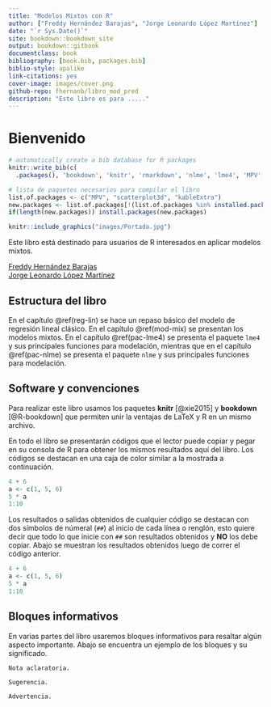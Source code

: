 ```yaml
--- 
title: "Modelos Mixtos con R"
author: ["Freddy Hernández Barajas", "Jorge Leonardo López Martínez"]
date: "`r Sys.Date()`"
site: bookdown::bookdown_site
output: bookdown::gitbook
documentclass: book
bibliography: [book.bib, packages.bib]
biblio-style: apalike
link-citations: yes
cover-image: images/cover.png
github-repo: fhernanb/libro_mod_pred
description: "Este libro es para ....."
---
```


# Bienvenido {-}

```r
# automatically create a bib database for R packages
knitr::write_bib(c(
  .packages(), 'bookdown', 'knitr', 'rmarkdown', 'nlme', 'lme4', 'MPV', 'scatterplot3d', 'plotly', 'packages.bib', 'MASS', 'brms', 'MCMCglmm', 'glmmADMB'))
```

```r
# lista de paquetes necesarios para compilar el libro
list.of.packages <- c("MPV", "scatterplot3d", "kableExtra")
new.packages <- list.of.packages[!(list.of.packages %in% installed.packages()[,"Package"])]
if(length(new.packages)) install.packages(new.packages)
```


```r
knitr::include_graphics("images/Portada.jpg")
```

Este libro está destinado para usuarios de R interesados en aplicar modelos mixtos.

[Freddy Hernández Barajas](https://fhernanb.github.io/)  
[Jorge Leonardo López Martínez](https://leo4luffy.github.io/)

## Estructura del libro {-}

En el capítulo \@ref(reg-lin) se hace un repaso básico del modelo de regresión lineal clásico. En el capítulo \@ref(mod-mix) se presentan los modelos mixtos. En el capítulo \@ref(pac-lme4) se presenta el paquete `lme4` y sus principales funciones para modelación, mientras que en el capítulo \@ref(pac-nlme) se presenta el paquete `nlme` y sus principales funciones para modelación.



## Software y convenciones {-}

Para realizar este libro usamos los paquetes **knitr**\index{knitr} [@xie2015] y **bookdown**\index{bookdown} [@R-bookdown] que permiten unir la ventajas de LaTeX y R en un mismo archivo.

En todo el libro se presentarán códigos que el lector puede copiar y pegar en su consola de R para obtener los mismos resultados aquí del libro. Los códigos se destacan en una caja de color similar a la mostrada a continuación.

```r
4 + 6
a <- c(1, 5, 6)
5 * a
1:10
```

Los resultados o salidas obtenidos de cualquier código se destacan con dos símbolos de númeral (`##`) al inicio de cada línea o renglón, esto quiere decir que todo lo que inicie con `##` son resultados obtenidos y __NO__ los debe copiar. Abajo se muestran los resultados obtenidos luego de correr el código anterior.

```r
4 + 6
a <- c(1, 5, 6)
5 * a
1:10
```

## Bloques informativos {-}
En varias partes del libro usaremos bloques informativos para resaltar algún aspecto importante. Abajo se encuentra un ejemplo de los bloques y su significado.

```block2
Nota aclaratoria.
```

```block2
Sugerencia.
```

```block2
Advertencia.
```
